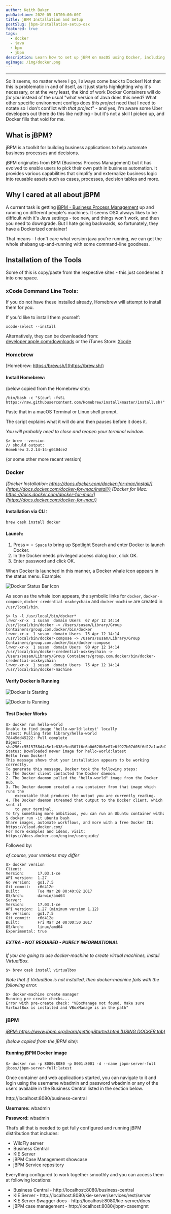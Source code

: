 ```yaml
---
author: Keith Baker
pubDatetime: 2020-05-16T00:00:00Z
title: jBPM Installation and Setup
postSlug: jbpm-installation-setup-osx
featured: true
tags:
  - docker
  - java
  - bpm
  - jbpm
description: Learn how to set up jBPM on macOS using Docker, including prerequisites like Xcode CLI, Homebrew, and verification steps for Docker installation.
ogImage: /img/docker.png
---
```

---

So it seems, no matter where I go, I always come back to Docker! Not that this is problematic in and of itself, as it just starts highlighting why it's necessary, or at the very least, the kind of work Docker Containers will do _for you_ instead of the usual "what version of Java does this need? What other specific environment configs does _this project_ need that I need to notate so I don't conflict with _that project_" - and yes, I'm aware some Uber developers out there do this like nothing - but it's not a skill I picked up, and Docker fills that void for me.

## What is jBPM?

jBPM is a toolkit for building business applications to help automate business processes and decisions.

jBPM originates from BPM (Business Process Management) but it has evolved to enable users to pick their own path in business automation. It provides various capabilities that simplify and externalize business logic into reusable assets such as cases, processes, decision tables and more.

## Why I cared at all about jBPM

A current task is getting [jBPM - Business Process Management](https://www.jbpm.org/learn/gettingStarted.html) up and running on different people's machines. It seems OSX always likes to be difficult with it's Java settings - too new, and things won't work, and then you need to downgrade. But I hate going backwards, so fortunately, they have a Dockerized container!

That means - I don't care what version java you're running, we can get the whole shebang up-and-running with some command-line goodness.

## Installation of the Tools

Some of this is copy/paste from the respective sites - this just condenses it into one space.

### xCode Command Line Tools:

If you do not have these installed already, Homebrew will attempt to install them for you.

If you'd like to install them yourself:

    xcode-select --install

Alternatively, they can be downloaded from: [developer.apple.com/downloads](developer.apple.com/downloads) or the iTunes Store: [Xcode](https://itunes.apple.com/us/app/xcode/id497799835)

### Homebrew
[Homebrew: https://brew.sh/](https://brew.sh/)

#### Install Homebrew:
(below copied from the Homebrew site):

    /bin/bash -c "$(curl -fsSL https://raw.githubusercontent.com/Homebrew/install/master/install.sh)"

Paste that in a macOS Terminal or Linux shell prompt.

The script explains what it will do and then pauses before it does it.

_You will probably need to close and reopen your terminal window._

    $> brew --version
    // should output:
    Homebrew 2.2.14-14-g0404ce2

(or some other more recent version)

### Docker
_[Docker Installation: https://docs.docker.com/docker-for-mac/install/](https://docs.docker.com/docker-for-mac/install/)_
_[Docker for Mac: https://docs.docker.com/docker-for-mac/](https://docs.docker.com/docker-for-mac/)_

#### Installation via CLI:
    brew cask install docker

#### Launch:
1. Press `⌘ + Space` to bring up Spotlight Search and enter Docker to launch Docker.
1. In the Docker needs privileged access dialog box, click OK.
1. Enter password and click OK.

When Docker is launched in this manner, a Docker whale icon appears in the status menu.
Example:

![Docker Status Bar Icon](./docker-status-bar.png)

As soon as the whale icon appears, the symbolic links for `docker`, `docker-compose`, `docker-credential-osxkeychain` and `docker-machine` are created in `/usr/local/bin`.

    $> ls -l /usr/local/bin/docker*
    lrwxr-xr-x  1 susam  domain Users  67 Apr 12 14:14 /usr/local/bin/docker -> /Users/susam/Library/Group Containers/group.com.docker/bin/docker
    lrwxr-xr-x  1 susam  domain Users  75 Apr 12 14:14 /usr/local/bin/docker-compose -> /Users/susam/Library/Group Containers/group.com.docker/bin/docker-compose
    lrwxr-xr-x  1 susam  domain Users  90 Apr 12 14:14 /usr/local/bin/docker-credential-osxkeychain -> /Users/susam/Library/Group Containers/group.com.docker/bin/docker-credential-osxkeychain
    lrwxr-xr-x  1 susam  domain Users  75 Apr 12 14:14 /usr/local/bin/docker-machine

#### Verify Docker is Running

![Docker is Starting](./docker-starting.png)

![Docker is Running](./docker-running.png)

#### Test Docker Works

    $> docker run hello-world
    Unable to find image 'hello-world:latest' locally
    latest: Pulling from library/hello-world
    78445dd45222: Pull complete
    Digest: sha256:c5515758d4c5e1e838e9cd307f6c6a0d620b5e07e6f927b07d05f6d12a1ac8d7
    Status: Downloaded newer image for hello-world:latest
    Hello from Docker!
    This message shows that your installation appears to be working correctly.
    To generate this message, Docker took the following steps:
    1. The Docker client contacted the Docker daemon.
    2. The Docker daemon pulled the "hello-world" image from the Docker Hub.
    3. The Docker daemon created a new container from that image which runs the
        executable that produces the output you are currently reading.
    4. The Docker daemon streamed that output to the Docker client, which sent it
        to your terminal.
    To try something more ambitious, you can run an Ubuntu container with:
    $ docker run -it ubuntu bash
    Share images, automate workflows, and more with a free Docker ID:
    https://cloud.docker.com/
    For more examples and ideas, visit:
    https://docs.docker.com/engine/userguide/

Followed by:

_of course, your versions may differ_

    $> docker version
    Client:
    Version:      17.03.1-ce
    API version:  1.27
    Go version:   go1.7.5
    Git commit:   c6d412e
    Built:        Tue Mar 28 00:40:02 2017
    OS/Arch:      darwin/amd64
    Server:
    Version:      17.03.1-ce
    API version:  1.27 (minimum version 1.12)
    Go version:   go1.7.5
    Git commit:   c6d412e
    Built:        Fri Mar 24 00:00:50 2017
    OS/Arch:      linux/amd64
    Experimental: true

##### EXTRA - NOT REQUIRED - PURELY INFORMATIONAL

_If you are going to use docker-machine to create virtual machines, install VirtualBox._

    $> brew cask install virtualbox

_Note that if VirtualBox is not installed, then docker-machine fails with the following error._

    $> docker-machine create manager
    Running pre-create checks...
    Error with pre-create check: "VBoxManage not found. Make sure VirtualBox is installed and VBoxManage is in the path"

### jBPM

_[jBPM: https://www.jbpm.org/learn/gettingStarted.html (USING DOCKER tab)](https://www.jbpm.org/learn/gettingStarted.html)_

_(below copied from the jBPM site):_

#### Running jBPM Docker image

    $> docker run -p 8080:8080 -p 8001:8001 -d --name jbpm-server-full jboss/jbpm-server-full:latest

Once container and web applications started, you can navigate to it and login using the username wbadmin and password wbadmin or any of the users available in the Business Central listed in the section below.

http://localhost:8080/business-central

**Username:** wbadmin

**Password:** wbadmin

That’s all that is needed to get fully configured and running jBPM distribution that includes:
- WildFly server
- Business Central
- KIE Server
- jBPM Case Management showcase
- jBPM Service repository

Everything configured to work together smoothly and you can access them at following locations:
- Business Central - http://localhost:8080/business-central
- KIE Server - http://localhost:8080/kie-server/services/rest/server
- KIE Server Swagger docs - http://localhost:8080/kie-server/docs
- jBPM case management - http://localhost:8080/jbpm-casemgmt


